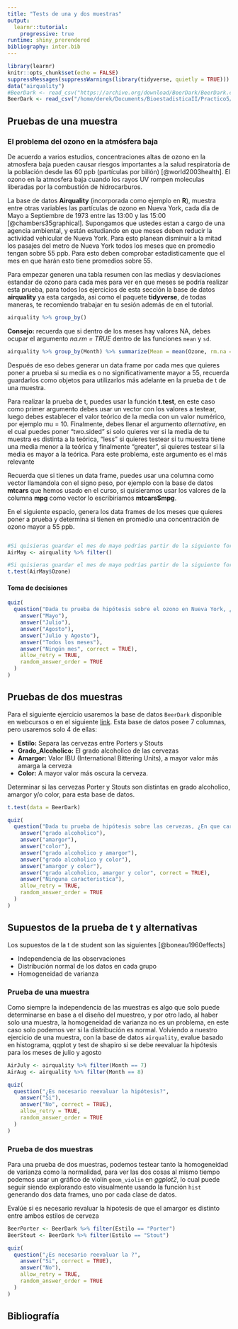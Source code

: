 ```yaml
---
title: "Tests de una y dos muestras"
output:
  learnr::tutorial:
    progressive: true
runtime: shiny_prerendered
bibliography: inter.bib
---
```


```r
library(learnr)
knitr::opts_chunk$set(echo = FALSE)
suppressMessages(suppressWarnings(library(tidyverse, quietly = TRUE)))
data("airquality")
#BeerDark <- read_csv("https://archive.org/download/BeerDark/BeerDark.csv")
BeerDark <- read_csv("/home/derek/Documents/BioestadisticaII/Practico5/BeerDark.csv")
```

## Pruebas de una muestra

### El problema del ozono en la atmósfera baja

De acuerdo a varios estudios, concentraciones altas de ozono en la atmosfera baja pueden causar riesgos importantes a la salud respiratoria de la población desde las 60 ppb (partículas por billón) [@world2003health]. El ozono en la atmosfera baja cuando los rayos UV rompen moleculas liberadas por la combustión de hidrocarburos.

La base de datos **Airquality** (incorporada como ejemplo en **R**), muestra entre otras variables las partículas de ozono en Nueva York, cada día de Mayo a Septiembre de 1973 entre las 13:00 y las 15:00 [@chambers35graphical]. Supongamos que ustedes estan a cargo de una agencia ambiental, y están estudiando en que meses deben reducir la actividad vehicular de Nueva York. Para esto planean disminuir a la mitad los pasajes del metro de Nueva York todos los meses que en promedio tengan sobre 55 ppb. Para esto deben comprobar estadisticamente que el mes en que harán esto tiene promedios sobre 55.

Para empezar generen una tabla resumen con las medias y desviaciones estandar de ozono para cada mes para ver en que meses se podría realizar esta prueba, para todos los ejercicios de esta sección la base de datos **airquality** ya esta cargada, asi como el paquete **tidyverse**, de todas maneras, te recomiendo trabajar en tu sesión además de en el tutorial.


```r
airquality %>% group_by()
```

<div id="resumen-hint">
**Consejo:** recuerda que si dentro de los meses hay valores NA, debes ocupar el argumento *na.rm = TRUE* dentro de las funciones `mean` y `sd`.
</div>


```r
airquality %>% group_by(Month) %>% summarize(Mean = mean(Ozone, rm.na = TRUE), SD = sd(Ozone, rm.na = TRUE))
```

Después de eso debes generar un data frame por cada mes que quieres poner a prueba si su media es o no significativamente mayor a 55, recuerda guardarlos como objetos para utilizarlos más adelante en la prueba de t de una muestra.

Para realizar la prueba de t, puedes usar la función **t.test**, en este caso como primer argumento debes usar un vector con los valores a testear, luego debes establecer el valor teórico de la media con un valor numérico, por ejemplo mu = 10. Finalmente, debes llenar el argumento *alternative*, en el cual puedes poner "two.sided" si solo quieres ver si la media de tu muestra es distinta a la teórica, "less" si quieres testear si tu muestra tiene una media menor a la teórica y finalmente "greater", si quieres testear si la media es mayor a la teórica. Para este problema, este argumento es el más relevante

Recuerda que si tienes un data frame, puedes usar una columna como vector llamandola con el signo peso, por ejemplo con la base de datos **mtcars** que hemos usado en el curso, si quisieramos usar los valores de la columna **mpg** como vector lo escribiríamos **mtcars$mpg**.

En el siguiente espacio, genera los data frames de los meses que quieres poner a prueba y determina si tienen en promedio una concentración de ozono mayor a 55 ppb.

```r

```

```r
#Si quisieras guardar el mes de mayo podrías partir de la siguiente forma
AirMay <- airquality %>% filter()
```

```r
#Si quisieras guardar el mes de mayo podrías partir de la siguiente forma
t.test(AirMay$Ozone)
```

#### Toma de decisiones

```r
quiz(
  question("Dada tu prueba de hipótesis sobre el ozono en Nueva York, ¿En que meses se debiera bajar el precio a la mitad?",
    answer("Mayo"),
    answer("Julio"),
    answer("Agosto"),
    answer("Julio y Agosto"),
    answer("Todos los meses"),
    answer("Ningún mes", correct = TRUE),
    allow_retry = TRUE,
    random_answer_order = TRUE
  )
)
```


## Pruebas de dos muestras

Para el siguiente ejercicio usaremos la base de datos `BeerDark` disponible en webcursos o en el siguiente [link](https://archive.org/download/BeerDark/BeerDark.csv). Esta base de datos posee 7 columnas, pero usaremos solo 4 de ellas:

* **Estilo:** Separa las cervezas entre Porters y Stouts
* **Grado_Alcoholico:** El grado alcoholico de las cervezas
* **Amargor:** Valor IBU (International Bittering Units), a mayor valor más amarga la cerveza
* **Color:** A mayor valor más oscura la cerveza.

Determinar si las cervezas Porter y Stouts son distintas en grado alcoholico, amargor y/o color, para esta base de datos. 
```r
t.test(data = BeerDark)
```

```r
quiz(
  question("Dada tu prueba de hipótesis sobre las cervezas, ¿En que caracteristicas son estadisticamente diferentes las cervezas Porter y Stout?",
    answer("grado alcoholico"),
    answer("amargor"),
    answer("color"),
    answer("grado alcoholico y amargor"),
    answer("grado alcoholico y color"),
    answer("amargor y color"),
    answer("grado alcoholico, amargor y color", correct = TRUE),
    answer("Ninguna caracteristica"),
    allow_retry = TRUE,
    random_answer_order = TRUE
  )
)
```

## Supuestos de la prueba de t y alternativas

Los supuestos de la t de student son las siguientes [@boneau1960effects]

* Independencia de las observaciones
* Distribución normal de los datos en cada grupo
* Homogeneidad de varianza

### Prueba de una muestra

Como siempre la independencia de las muestras es algo que solo puede determinarse en base a el diseño del muestreo, y por otro lado, al haber solo una muestra, la homogeneidad de varianza no es un problema, en este caso solo podemos ver si la distribución es normal. Volviendo a nuestro ejercicio de una muestra, con la base de datos `airquality`, evalue basado en histograma, qqplot y test de shapiro si se debe reevaluar la hipótesis para los meses de julio y agosto

```r
AirJuly <- airquality %>% filter(Month == 7)
AirAug <- airquality %>% filter(Month == 8)
```

```r
quiz(
  question("¿Es necesario reevaluar la hipótesis?",
    answer("Si"),
    answer("No", correct = TRUE),
    allow_retry = TRUE,
    random_answer_order = TRUE
  )
)
```

### Prueba de dos muestras

Para una prueba de dos muestras, podemos testear tanto la homogeneidad de varianza como la normalidad, para ver las dos cosas al mismo tiempo podemos usar un gráfico de violín `geom_violin` en *ggplot2*, lo cual puede seguir siendo explorando esto visualmente usando la función `hist` generando dos data frames, uno por cada clase de datos.

Evalúe si es necesario revaluar la hipotesis de que el amargor es distinto entre ambos estilos de cerveza

```r
BeerPorter <- BeerDark %>% filter(Estilo == "Porter")
BeerStout <- BeerDark %>% filter(Estilo == "Stout")
```

```r
quiz(
  question("¿Es necesario reevaluar la ?",
    answer("Si", correct = TRUE),
    answer("No"),
    allow_retry = TRUE,
    random_answer_order = TRUE
  )
)
```


## Bibliografía